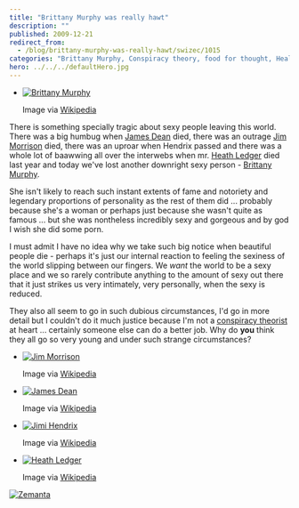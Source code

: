 ```yaml
---
title: "Brittany Murphy was really hawt"
description: ""
published: 2009-12-21
redirect_from:
  - /blog/brittany-murphy-was-really-hawt/swizec/1015
categories: "Brittany Murphy, Conspiracy theory, food for thought, Health, HeathLedger, intrigues, James Dean, Jim Morrison, Uncategorized"
hero: ../../../defaultHero.jpg
---
```


- [![Brittany Murphy](https://swizec.com/wp-content/uploads/2009/12/300px-Brittanymurphynavy.jpg)](http://commons.wikipedia.org/wiki/Image:Brittanymurphynavy.jpg)

  Image via [Wikipedia](http://commons.wikipedia.org/wiki/Image:Brittanymurphynavy.jpg)

There is something specially tragic about sexy people leaving this world. There was a big humbug when [James Dean](http://en.wikipedia.org/wiki/James_Dean) died, there was an outrage [Jim Morrison](http://en.wikipedia.org/wiki/Jim_Morrison) died, there was an uproar when Hendrix passed and there was a whole lot of baawwing all over the interwebs when mr. [Heath Ledger](http://en.wikipedia.org/wiki/Heath_Ledger) died last year and today we've lost another downright sexy person - [Brittany Murphy](http://en.wikipedia.org/wiki/Brittany_Murphy).

She isn't likely to reach such instant extents of fame and notoriety and legendary proportions of personality as the rest of them did ... probably because she's a woman or perhaps just because she wasn't quite as famous ... but she was nontheless incredibly sexy and gorgeous and by god I wish she did some porn.

I must admit I have no idea why we take such big notice when beautiful people die - perhaps it's just our internal reaction to feeling the sexiness of the world slipping between our fingers. We _want_ the world to be a sexy place and we so rarely contribute anything to the amount of sexy out there that it just strikes us very intimately, very personally, when the sexy is reduced.

They also all seem to go in such dubious circumstances, I'd go in more detail but I couldn't do it much justice because I'm not a [conspiracy theorist](http://en.wikipedia.org/wiki/Conspiracy_theory) at heart ... certainly someone else can do a better job. Why do **you** think they all go so very young and under such strange circumstances?

- [![Jim Morrison](https://swizec.com/wp-content/uploads/2009/12/Jim_Morrison_-_Fillmore_East.jpg)](http://en.wikipedia.org/wiki/Image:Jim_Morrison_-_Fillmore_East.jpg)

  Image via [Wikipedia](http://en.wikipedia.org/wiki/Image:Jim_Morrison_-_Fillmore_East.jpg)

* [![James Dean](https://swizec.com/wp-content/uploads/2009/12/300px-James_Dean_in_East_of_Eden_trailer_2.jpg)](http://commons.wikipedia.org/wiki/Image:James_Dean_in_East_of_Eden_trailer_2.jpg)

  Image via [Wikipedia](http://commons.wikipedia.org/wiki/Image:James_Dean_in_East_of_Eden_trailer_2.jpg)

- [![Jimi Hendrix](https://swizec.com/wp-content/uploads/2009/12/Jimmy_Hendrix.JPG)](http://en.wikipedia.org/wiki/Image:Jimmy_Hendrix.JPG)

  Image via [Wikipedia](http://en.wikipedia.org/wiki/Image:Jimmy_Hendrix.JPG)

* [![Heath Ledger](https://swizec.com/wp-content/uploads/2009/12/300px-Heath_Ledger.jpg)](http://commons.wikipedia.org/wiki/Image:Heath_Ledger.jpg)

  Image via [Wikipedia](http://commons.wikipedia.org/wiki/Image:Heath_Ledger.jpg)

[![Zemanta](https://img.zemanta.com/reblog_e.png?x-id=2dbcdf9e-9eba-42a8-bc71-11b66b68b73e)](http://reblog.zemanta.com/zemified/2dbcdf9e-9eba-42a8-bc71-11b66b68b73e/)
